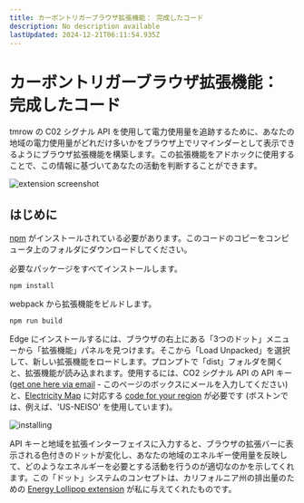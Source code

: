 ```yaml
---
title: カーボントリガーブラウザ拡張機能： 完成したコード
description: No description available
lastUpdated: 2024-12-21T06:11:54.935Z
---
```


# カーボントリガーブラウザ拡張機能： 完成したコード

tmrow の C02 シグナル API を使用して電力使用量を追跡するために、あなたの地域の電力使用量がどれだけ多いかをブラウザ上でリマインダーとして表示できるようにブラウザ拡張機能を構築します。この拡張機能をアドホックに使用することで、この情報に基づいてあなたの活動を判断することができます。

![extension screenshot](../../extension-screenshot.png)

## はじめに

[npm](https://npmjs.com) がインストールされている必要があります。このコードのコピーをコンピュータ上のフォルダにダウンロードしてください。

必要なパッケージをすべてインストールします。

```
npm install
```

webpack から拡張機能をビルドします。

```
npm run build
```

Edge にインストールするには、ブラウザの右上にある「3つのドット」メニューから「拡張機能」パネルを見つけます。そこから「Load Unpacked」を選択して、新しい拡張機能をロードします。プロンプトで「dist」フォルダを開くと、拡張機能が読み込まれます。使用するには、CO2 シグナル API の API キー ([get one here via email](https://www.co2signal.com/) - このページのボックスにメールを入力してください) と、[Electricity Map](https://www.electricitymap.org/map) に対応する [code for your region](http://api.electricitymap.org/v3/zones) が必要です (ボストンでは、例えば、'US-NEISO' を使用しています)。

![installing](../../install-on-edge.png)

API キーと地域を拡張インターフェイスに入力すると、ブラウザの拡張バーに表示される色付きのドットが変化し、あなたの地域のエネルギー使用量を反映して、どのようなエネルギーを必要とする活動を行うのが適切なのかを示してくれます。この「ドット」システムのコンセプトは、カリフォルニア州の排出量のための [Energy Lollipop extension](https://energylollipop.com/) が私に与えてくれたものです。


